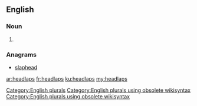 ==English==

===Noun===
{{head|en}}

# {{plural of|headlap}}

===Anagrams===
* [[slaphead#English|slaphead]]

[[Category:English plurals]][[Category:English plurals using obsolete wikisyntax]][[Category:English plurals using obsolete wikisyntax]]

[[ar:headlaps]]
[[fr:headlaps]]
[[ku:headlaps]]
[[my:headlaps]]